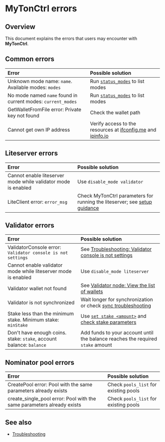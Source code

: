 
# MyTonCtrl errors

## Overview

This document explains the errors that users may encounter with **MyTonCtrl**.

## Common errors

| Error | Possible solution |
|:---------------------------------------------------------------------------|:----------------------------------------------------------------------|
| Unknown mode name: `name`. Available modes: `modes` | Run [`status_modes`](/v3/documentation/infra/nodes/mytonctrl/mytonctrl-overview#status_modes) to list modes |
| No mode named `name` found in current modes: `current_modes` | Run [`status_modes`](/v3/documentation/infra/nodes/mytonctrl/mytonctrl-overview#status_modes) to list modes |
| GetWalletFromFile error: Private key not found | Check the wallet path |
| Cannot get own IP address | Verify access to the resources at [ifconfig.me](https://ifconfig.me/ip) and [ipinfo.io](https://ipinfo.io/ip) |

## Liteserver errors

| Error | Possible solution |
|:---------------------------------------------------------------------------|:----------------------------------------------------------------------|
| Cannot enable liteserver mode while validator mode is enabled | Use `disable_mode validator` |
| LiteClient error: `error_msg` | Check MyTonCtrl parameters for running the liteserver; see [setup guidance](/v3/guidelines/nodes/running-nodes/liteserver-node) |

## Validator errors

| Error | Possible solution |
|:---------------------------------------------------------------------------|:---------------------------------------------------------------------------------------------------------|
| ValidatorConsole error: `Validator console is not settings` | See [Troubleshooting: Validator console is not settings](/v3/guidelines/nodes/nodes-troubleshooting#validator-console-is-not-settings) |
| Cannot enable validator mode while liteserver mode is enabled | Use `disable_mode liteserver` |
| Validator wallet not found | See [Validator node: View the list of wallets](/v3/guidelines/nodes/running-nodes/validator-node#view-the-list-of-wallets) |
| Validator is not synchronized | Wait longer for synchronization or check [sync troubleshooting](/v3/guidelines/nodes/nodes-troubleshooting#about-no-progress-in-node-synchronization-within-3-hours) |
| Stake less than the minimum stake. Minimum stake: `minStake` | Use [`set stake <amount>`](/v3/guidelines/nodes/running-nodes/validator-node#your-validator-is-ready-to-use) and [check stake parameters](/v3/documentation/network/configs/blockchain-configs#param-17) |
| Don't have enough coins. stake: `stake`, account balance: `balance` | Add funds to your account until the balance reaches the required `stake` amount |

## Nominator pool errors

| Error | Possible solution |
|:---------------------------------------------------------------------------|:----------------------------------------------------------------------|
| CreatePool error: Pool with the same parameters already exists | Check `pools_list` for existing pools |
| create_single_pool error: Pool with the same parameters already exists | Check `pools_list` for existing pools |

## See also

- [Troubleshooting](/v3/guidelines/nodes/nodes-troubleshooting)
<Feedback />
